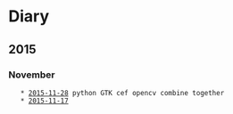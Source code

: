 = Diary =

== 2015 ==

=== November ===
    * [[2015-11-28]] python GTK cef opencv combine together 
    * [[2015-11-17]]

